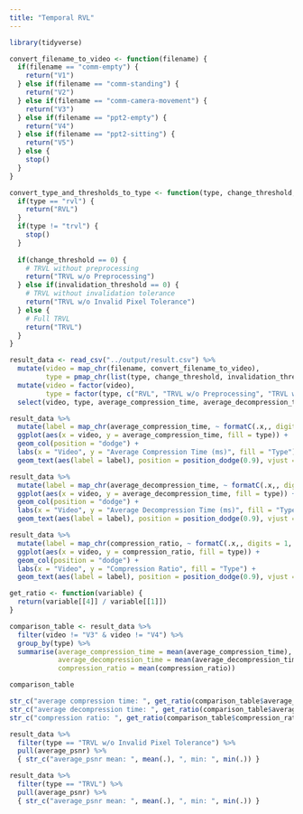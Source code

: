 ```yaml
---
title: "Temporal RVL"
---
```


```r
library(tidyverse)

convert_filename_to_video <- function(filename) {
  if(filename == "comm-empty") {
    return("V1")
  } else if(filename == "comm-standing") {
    return("V2")
  } else if(filename == "comm-camera-movement") {
    return("V3")
  } else if(filename == "ppt2-empty") {
    return("V4")
  } else if(filename == "ppt2-sitting") {
    return("V5")
  } else {
    stop()
  }
}

convert_type_and_thresholds_to_type <- function(type, change_threshold, invalidation_threshold) {
  if(type == "rvl") {
    return("RVL")
  }
  if(type != "trvl") {
    stop()
  }
  
  if(change_threshold == 0) {
    # TRVL without preprocessing
    return("TRVL w/o Preprocessing")
  } else if(invalidation_threshold == 0) {
    # TRVL without invalidation tolerance
    return("TRVL w/o Invalid Pixel Tolerance")
  } else {
    # Full TRVL
    return("TRVL")
  }
}

result_data <- read_csv("../output/result.csv") %>%
  mutate(video = map_chr(filename, convert_filename_to_video),
         type = pmap_chr(list(type, change_threshold, invalidation_threshold), convert_type_and_thresholds_to_type)) %>%
  mutate(video = factor(video),
         type = factor(type, c("RVL", "TRVL w/o Preprocessing", "TRVL w/o Invalid Pixel Tolerance", "TRVL"))) %>%
  select(video, type, average_compression_time, average_decompression_time, compression_ratio, average_psnr)
```
```r
result_data %>%
  mutate(label = map_chr(average_compression_time, ~ formatC(.x,, digits = 2, format = "f"))) %>%
  ggplot(aes(x = video, y = average_compression_time, fill = type)) +
  geom_col(position = "dodge") +
  labs(x = "Video", y = "Average Compression Time (ms)", fill = "Type") +
  geom_text(aes(label = label), position = position_dodge(0.9), vjust = -0.5)

result_data %>%
  mutate(label = map_chr(average_decompression_time, ~ formatC(.x,, digits = 2, format = "f"))) %>%
  ggplot(aes(x = video, y = average_decompression_time, fill = type)) +
  geom_col(position = "dodge") +
  labs(x = "Video", y = "Average Decompression Time (ms)", fill = "Type") +
  geom_text(aes(label = label), position = position_dodge(0.9), vjust = -0.5)

result_data %>%
  mutate(label = map_chr(compression_ratio, ~ formatC(.x,, digits = 1, format = "f"))) %>%
  ggplot(aes(x = video, y = compression_ratio, fill = type)) +
  geom_col(position = "dodge") +
  labs(x = "Video", y = "Compression Ratio", fill = "Type") +
  geom_text(aes(label = label), position = position_dodge(0.9), vjust = -0.5)
```

```r
get_ratio <- function(variable) {
  return(variable[[4]] / variable[[1]])
}

comparison_table <- result_data %>%
  filter(video != "V3" & video != "V4") %>%
  group_by(type) %>%
  summarise(average_compression_time = mean(average_compression_time),
            average_decompression_time = mean(average_decompression_time),
            compression_ratio = mean(compression_ratio))

comparison_table

str_c("average compression time: ", get_ratio(comparison_table$average_compression_time))
str_c("average decompression time: ", get_ratio(comparison_table$average_decompression_time))
str_c("compression ratio: ", get_ratio(comparison_table$compression_ratio))

result_data %>%
  filter(type == "TRVL w/o Invalid Pixel Tolerance") %>%
  pull(average_psnr) %>%
  { str_c("average_psnr mean: ", mean(.), ", min: ", min(.)) }

result_data %>%
  filter(type == "TRVL") %>%
  pull(average_psnr) %>%
  { str_c("average_psnr mean: ", mean(.), ", min: ", min(.)) }
```
